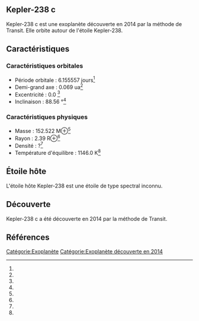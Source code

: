 == Kepler-238 c ==

{{Infobox Exoplanète
| nom = Kepler-238 c
| image = 
| légende = 
| étoile = Kepler-238
| constellation = 
| ascension_droite = 
| déclinaison = 
| distance = ?
| type_spectral = ?
| masse = 152.522 M⊕<ref></ref>
| rayon = 2.39 R⊕<ref></ref>
| densité = ?<ref></ref>
| gravité = ?<ref></ref>
| température = 1146.0 K<ref></ref>
| période = 6.155557 j<ref></ref>
| demi_grand_axe = 0.069 ua<ref></ref>
| excentricité = 0.0 <ref></ref>
| inclinaison = 88.56 °<ref></ref>
| méthode_découverte = Transit
| date_découverte = 2014
| statut = Confirmée
}}

Kepler-238 c est une exoplanète découverte en 2014 par la méthode de Transit. Elle orbite autour de l'étoile Kepler-238.

== Caractéristiques ==

=== Caractéristiques orbitales ===
* Période orbitale : 6.155557 jours<ref></ref>
* Demi-grand axe : 0.069 ua<ref></ref>
* Excentricité : 0.0 <ref></ref>
* Inclinaison : 88.56 °<ref></ref>

=== Caractéristiques physiques ===
* Masse : 152.522 M⊕<ref></ref>
* Rayon : 2.39 R⊕<ref></ref>
* Densité : ?<ref></ref>
* Température d'équilibre : 1146.0 K<ref></ref>

== Étoile hôte ==

{{Infobox Étoile
| nom = Kepler-238
| image = 
| légende = 
| constellation = 
| ascension_droite = 
| déclinaison = 
| distance = ?
| type_spectral = ?
| magnitude_absolue = 
| magnitude_apparente = 
| masse = ?<ref></ref>
| rayon = ?<ref></ref>
| température = ?<ref></ref>
| métallicité = ?<ref></ref>
| âge = ?<ref></ref>
}}

L'étoile hôte Kepler-238 est une étoile de type spectral inconnu.

== Découverte ==

Kepler-238 c a été découverte en 2014 par la méthode de Transit.

== Références ==
<references />

[[Catégorie:Exoplanète]]
[[Catégorie:Exoplanète découverte en 2014]]
